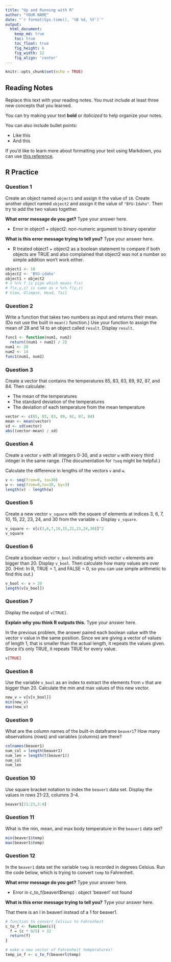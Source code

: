 ```yaml
---
title: "Up and Running with R"
author: "YOUR NAME"
date: "`r format(Sys.time(), '%B %d, %Y')`"
output:
  html_document:  
    keep_md: true
    toc: true
    toc_float: true
    fig_height: 6
    fig_width: 12
    fig_align: 'center'
---
```


```r
knitr::opts_chunk$set(echo = TRUE)
```

## Reading Notes

Replace this text with your reading notes. You must include at least three new concepts that you learned.

You can try making your text **bold** or *italicized* to help organize your notes.

You can also include bullet points:

- Like this
- And this

If you'd like to learn more about formatting your text using Markdown, you can use [this reference](https://www.markdownguide.org/basic-syntax/).

## R Practice

### Question 1

Create an object named `object1` and assign it the value of `10`. Create another object named `object2` and assign it the value of `"BYU-Idaho"`. Then try to add the two values together.

**What error message do you get?** Type your answer here.

 - Error in object1 + object2: non-numeric argument to binary operator

**What is this error message trying to tell you?** Type your answer here.

 - R treated object1 + object2 as a boolean statement to compare if both objects are TRUE and also complained that object2 was not a number so simple addition won't work either.

```r
object1 <- 10
object2 <- 'BYU-idaho'
object1 + object2
# x %>% f is pipe which means f(x)
# f(x,y,z) is same as x %>% f(y,z)
# View, Glimpse, Head, Tail
```
### Question 2

Write a function that takes two numbers as input and returns their mean. (Do not use the built in `mean()` function.) Use your function to assign the mean of 28 and 14 to an object called `result`. Display `result`.

```r
func1 <- function(num1, num2)
  return((num1 + num2) / 2)
num1 <- 28
num2 <- 14
func1(num1, num2)
```

### Question 3

Create a vector that contains the temperatures 85, 83, 83, 89, 92, 87, and 84. Then calculate:

- The mean of the temperatures
- The standard deviation of the temperatures
- The deviation of each temperature from the mean temperature 

```r

vector <- c(85, 83, 83, 89, 92, 87, 84)
mean <- mean(vector)
sd <- sd(vector)
abs((vector-mean) / sd)
```

### Question 4

Create a vector `v` with all integers 0-30, and a vector `w` with every third integer in the same range. (The documentation for `?seq` might be helpful.)

Calculate the difference in lengths of the vectors `v` and `w`. 

```r
v <- seq(from=0, to=30)
w <- seq(from=0,to=30, by=3)
length(v) - length(w)
```

### Question 5

Create a new vector `v_square` with the square of elements at indices 3, 6, 7, 10, 15, 22, 23, 24, and 30 from the variable `v`. Display `v_square`.

```r
v_square <- v[c(3,6,7,10,15,22,23,24,30)]^2
v_square
```

### Question 6

Create a boolean vector `v_bool` indicating which vector `v` elements are bigger than 20. Display `v_bool`. Then calculate how many values are over 20. (Hint: In R, TRUE = 1, and FALSE = 0, so you can use simple arithmetic to find this out.)

```r
v_bool <- v > 20
length(v[v_bool])
```

### Question 7

Display the output of `v[TRUE]`. 

**Explain why you think R outputs this.** Type your answer here. 
 
 In the previous problem, the answer paired each boolean value with the vector v value in the same position. Since we are giving a vector of values of length 1, that is smaller than the actual length, it repeats the values given. Since it's only TRUE, it repeats TRUE for every value.
```r
v[TRUE]
```

### Question 8

Use the variable `v_bool` as an index to extract the elements from `v` that are bigger than 20. Calculate the min and max values of this new vector.

```r
new_v = v[v[v_bool]]
min(new_v)
max(new_v)
```

### Question 9

What are the column names of the built-in dataframe `beaver1`? How many observations (rows) and variables (columns) are there?

```r
colnames(beaver1)
num_col = length(beaver1)
num_len = length(t(beaver1))
num_col
num_len
```

### Question 10

Use square bracket notation to index the `beaver1` data set. Display the values in rows 21-23, columns 3-4.

```r
beaver1[21:23,3:4]
```

### Question 11

What is the min, mean, and max body temperature in the `beaver1` data set?

```r
min(beaver1$temp)
max(beaver1$temp)
```

### Question 12

In the `beaver1` data set the variable `temp` is recorded in degrees Celsius. Run the code below, which is trying to convert `temp` to Fahrenheit.

**What error message do you get?** Type your answer here.

 - Error in c_to_f(beaverl$temp) : object 'beaverl' not found

**What is this error message trying to tell you?** Type your answer here.

That there is an l in beaverl instead of a 1 for beaver1.

```r
# function to convert Celsius to Fahrenheit
c_to_f <- function(c){
  f = (c * 9/5) + 32
  return(f)
}

# make a new vector of Fahrenheit temperatures!
temp_in_f <- c_to_f(beaverl$temp)
```